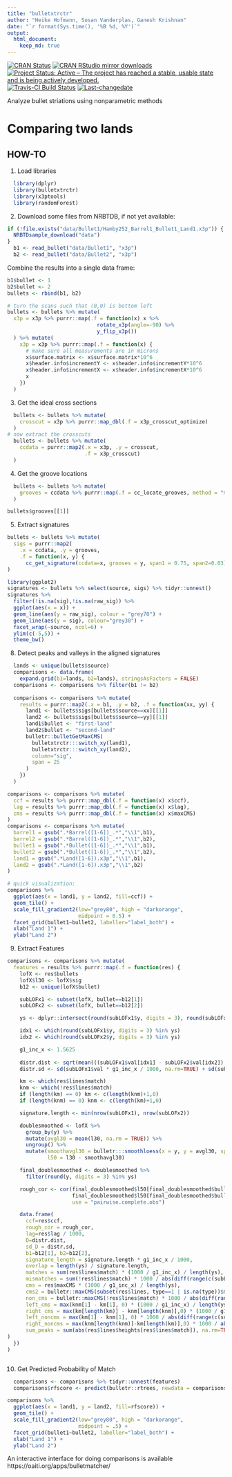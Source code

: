 ```yaml
---
title: "bulletxtrctr"
author: "Heike Hofmann, Susan Vanderplas, Ganesh Krishnan"
date: "`r format(Sys.time(), '%B %d, %Y')`"
output: 
  html_document:
    keep_md: true
---
```


[![CRAN Status](http://www.r-pkg.org/badges/version/bulletxtrctr)](https://cran.r-project.org/package=bulletxtrctr) [![CRAN RStudio mirror downloads](http://cranlogs.r-pkg.org/badges/bulletxtrctr)](http://www.r-pkg.org/pkg/bulletxtrctr) 
[![Project Status: Active – The project has reached a stable, usable state and is being actively developed.](http://www.repostatus.org/badges/latest/active.svg)](http://www.repostatus.org/#active)
[![Travis-CI Build Status](https://travis-ci.org/heike/bulletxtrctr.svg?branch=master)](https://travis-ci.org/isu-csafe/bulletxtrctr)
[![Last-changedate](https://img.shields.io/badge/last%20change-`r gsub('-', '--', Sys.Date())`-yellowgreen.svg)](/commits/master)


Analyze bullet striations using nonparametric methods

# Comparing two lands

## HOW-TO

1. Load libraries


```r
  library(dplyr)
  library(bulletxtrctr)
  library(x3ptools)
  library(randomForest)
```
  
2. Download some files from NRBTDB, if not yet available:

```r
if (!file.exists("data/Bullet1/Hamby252_Barrel1_Bullet1_Land1.x3p")) {
  NRBTDsample_download("data")
}
  b1 <- read_bullet("data/Bullet1", "x3p")
  b2 <- read_bullet("data/Bullet2", "x3p")
```
Combine the results into a single data frame:
```r
b1$bullet <- 1
b2$bullet <- 2
bullets <- rbind(b1, b2)

# turn the scans such that (0,0) is bottom left
bullets <- bullets %>% mutate(
  x3p = x3p %>% purrr::map(.f = function(x) x %>% 
                             rotate_x3p(angle=-90) %>%
                             y_flip_x3p())
  ) %>% mutate(
    x3p = x3p %>% purrr::map(.f = function(x) {
      # make sure all measurements are in microns
      x$surface.matrix <- x$surface.matrix*10^6
      x$header.info$incrementY <- x$header.info$incrementY*10^6
      x$header.info$incrementX <- x$header.info$incrementX*10^6
      x
    })
  )

```

3. Get the ideal cross sections

```r
  bullets <- bullets %>% mutate(
    crosscut = x3p %>% purrr::map_dbl(.f = x3p_crosscut_optimize)
  )
# now extract the crosscuts
  bullets <- bullets %>% mutate(
    ccdata = purrr::map2(.x = x3p, .y = crosscut, 
                         .f = x3p_crosscut)
  )
```

4. Get the groove locations

```r
  bullets <- bullets %>% mutate(
    grooves = ccdata %>% purrr::map(.f = cc_locate_grooves, method = "middle")
  )

bullets$grooves[[1]]
```

5. Extract signatures

```r

bullets <- bullets %>% mutate(
  sigs = purrr::map2(
    .x = ccdata, .y = grooves, 
    .f = function(x, y) {
      cc_get_signature(ccdata=x, grooves = y, span1 = 0.75, span2=0.03)})
)

```

```r
library(ggplot2)
signatures <- bullets %>% select(source, sigs) %>% tidyr::unnest()
signatures %>% 
  filter(!is.na(sig),!is.na(raw_sig)) %>%
  ggplot(aes(x = x)) + 
  geom_line(aes(y = raw_sig), colour = "grey70") +
  geom_line(aes(y = sig), colour="grey30") +
  facet_wrap(~source, ncol=6) +
  ylim(c(-5,5)) +
  theme_bw()

```

8. Detect peaks and valleys in the aligned signatures

```r
  lands <- unique(bullets$source)
  comparisons <- data.frame(
    expand.grid(b1=lands, b2=lands), stringsAsFactors = FALSE)
  comparisons <- comparisons %>% filter(b1 != b2)
  
  comparisons <- comparisons %>% mutate(
    results = purrr::map2(.x = b1, .y = b2, .f = function(xx, yy) {
      land1 <- bullets$sigs[bullets$source==xx][[1]]
      land2 <- bullets$sigs[bullets$source==yy][[1]]
      land1$bullet <- "first-land"
      land2$bullet <- "second-land"
      bulletr::bulletGetMaxCMS(
        bulletxtrctr:::switch_xy(land1),
        bulletxtrctr:::switch_xy(land2),
        column="sig",
        span = 25
      )
    })
  )
```

```r
comparisons <- comparisons %>% mutate(
  ccf = results %>% purrr::map_dbl(.f = function(x) x$ccf),
  lag = results %>% purrr::map_dbl(.f = function(x) x$lag),
  cms = results %>% purrr::map_dbl(.f = function(x) x$maxCMS)
)
comparisons <- comparisons %>% mutate(
  barrel1 = gsub(".*Barrel([1-6])_.*","\\1",b1),
  barrel2 = gsub(".*Barrel([1-6])_.*","\\1",b2),
  bullet1 = gsub(".*Bullet([1-6])_.*","\\1",b1),
  bullet2 = gsub(".*Bullet([1-6])_.*","\\1",b2),
  land1 = gsub(".*Land([1-6]).x3p","\\1",b1),
  land2 = gsub(".*Land([1-6]).x3p","\\1",b2)
)

# quick visualization:
comparisons %>% 
  ggplot(aes(x = land1, y = land2, fill=ccf)) +
  geom_tile() +
  scale_fill_gradient2(low="grey80", high = "darkorange", 
                       midpoint = 0.5) +
  facet_grid(bullet1~bullet2, labeller="label_both") +
  xlab("Land 1") +
  ylab("Land 2")
```

9. Extract Features

```r
comparisons <- comparisons %>% mutate(
  features = results %>% purrr::map(.f = function(res) {
    lofX <- res$bullets
    lofX$l30 <- lofX$sig
    b12 <- unique(lofX$bullet)

    subLOFx1 <- subset(lofX, bullet==b12[1])
    subLOFx2 <- subset(lofX, bullet==b12[2]) 

    ys <- dplyr::intersect(round(subLOFx1$y, digits = 3), round(subLOFx2$y, digits = 3))

    idx1 <- which(round(subLOFx1$y, digits = 3) %in% ys)
    idx2 <- which(round(subLOFx2$y, digits = 3) %in% ys)

    g1_inc_x <- 1.5625
    
    distr.dist <- sqrt(mean(((subLOFx1$val[idx1] - subLOFx2$val[idx2]) * g1_inc_x / 1000)^2, na.rm=TRUE))
    distr.sd <- sd(subLOFx1$val * g1_inc_x / 1000, na.rm=TRUE) + sd(subLOFx2$val * g1_inc_x / 1000, na.rm=TRUE)

    km <- which(res$lines$match)
    knm <- which(!res$lines$match)
    if (length(km) == 0) km <- c(length(knm)+1,0)
    if (length(knm) == 0) knm <- c(length(km)+1,0)

    signature.length <- min(nrow(subLOFx1), nrow(subLOFx2))

    doublesmoothed <- lofX %>%
      group_by(y) %>%
      mutate(avgl30 = mean(l30, na.rm = TRUE)) %>%
      ungroup() %>%
      mutate(smoothavgl30 = bulletr:::smoothloess(x = y, y = avgl30, span = 0.3),
             l50 = l30 - smoothavgl30)

    final_doublesmoothed <- doublesmoothed %>%
      filter(round(y, digits = 3) %in% ys)

    rough_cor <- cor(final_doublesmoothed$l50[final_doublesmoothed$bullet == b12[1]], 
                     final_doublesmoothed$l50[final_doublesmoothed$bullet == b12[2]],
                     use = "pairwise.complete.obs")

    data.frame(
      ccf=res$ccf, 
      rough_cor = rough_cor, 
      lag=res$lag / 1000, 
      D=distr.dist, 
      sd_D = distr.sd,
      b1=b12[1], b2=b12[2],
      signature_length = signature.length * g1_inc_x / 1000,
      overlap = length(ys) / signature.length,
      matches = sum(res$lines$match) * (1000 / g1_inc_x) / length(ys),
      mismatches = sum(!res$lines$match) * 1000 / abs(diff(range(c(subLOFx1$y, subLOFx2$y)))),
      cms = res$maxCMS * (1000 / g1_inc_x) / length(ys),
      cms2 = bulletr::maxCMS(subset(res$lines, type==1 | is.na(type))$match) * (1000 / g1_inc_x) / length(ys),
      non_cms = bulletr::maxCMS(!res$lines$match) * 1000 / abs(diff(range(c(subLOFx1$y, subLOFx2$y)))),
      left_cms = max(knm[1] - km[1], 0) * (1000 / g1_inc_x) / length(ys),
      right_cms = max(km[length(km)] - knm[length(knm)],0) * (1000 / g1_inc_x) / length(ys),
      left_noncms = max(km[1] - knm[1], 0) * 1000 / abs(diff(range(c(subLOFx1$y, subLOFx2$y)))),
      right_noncms = max(knm[length(knm)]-km[length(km)],0) * 1000 / abs(diff(range(c(subLOFx1$y, subLOFx2$y)))),
      sum_peaks = sum(abs(res$lines$heights[res$lines$match]), na.rm=TRUE) * (1000 / g1_inc_x) / length(ys)
) 
  })
)



```
    

10. Get Predicted Probability of Match

```r
  comparisons <- comparisons %>% tidyr::unnest(features)
  comparisons$rfscore <- predict(bulletr::rtrees, newdata = comparisons, type = "prob")[,2]

comparisons %>% 
  ggplot(aes(x = land1, y = land2, fill=rfscore)) +
  geom_tile() +
  scale_fill_gradient2(low="grey80", high = "darkorange", 
                       midpoint = .5) +
  facet_grid(bullet1~bullet2, labeller="label_both") +
  xlab("Land 1") +
  ylab("Land 2")
```
    

An interactive interface for doing comparisons is available https://oaiti.org/apps/bulletmatcher/
